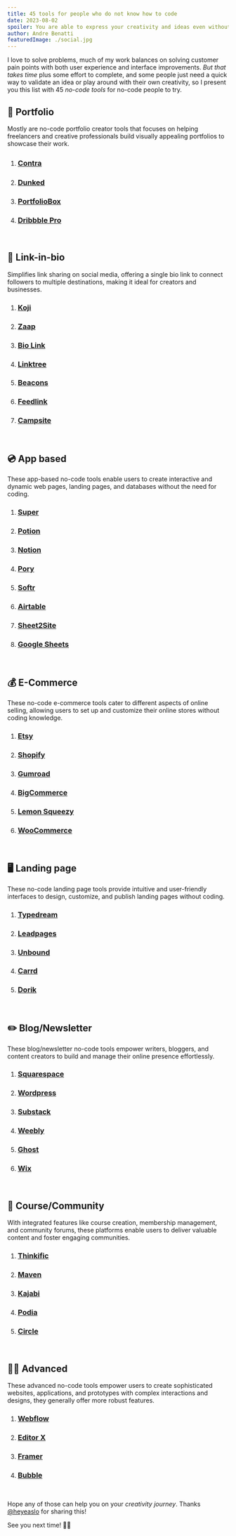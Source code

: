 ```yaml
---
title: 45 tools for people who do not know how to code
date: 2023-08-02
spoiler: You are able to express your creativity and ideas even without knowing how to code
author: Andre Benatti
featuredImage: ./social.jpg
---
```


I love to solve problems, much of my work balances on solving customer pain points with both user experience and interface improvements. *But that takes time* plus some effort to complete, and some people just need a quick way to validate an idea or play around with their own creativity, so I present you this list with 45 *no-code tools* for no-code people to try.

## 💼 __Portfolio__

Mostly are no-code portfolio creator tools that focuses on helping freelancers and creative professionals build visually appealing portfolios to showcase their work.

1. ### [__Contra__](https://contra.com/)　　
2. ### [__Dunked__](https://www.dunked.com/)  
3. ### [__PortfolioBox__](https://www.portfoliobox.net/)  
4. ### [__Dribbble Pro__](https://dribbble.com/pro)

<br />

## 🔗 __Link-in-bio__

Simplifies link sharing on social media, offering a single bio link to connect followers to multiple destinations, making it ideal for creators and businesses.

1. ### [Koji](https://withkoji.com/)
2. ### [Zaap](https://zaap.com/)
3. ### [Bio Link](https://biolink.me/)
4. ### [Linktree](https://linktr.ee/)
5. ### [Beacons](https://beacons.ai/)
6. ### [Feedlink](https://feedlink.io/)
7. ### [Campsite](https://campsite.bio/)

<br />

## 💿 __App based__

These app-based no-code tools enable users to create interactive and dynamic web pages, landing pages, and databases without the need for coding.

1. ### [Super](https://super.so/)
2. ### [Potion](https://potion.so/)
3. ### [Notion](https://www.notion.so/)
4. ### [Pory](https://www.pory.io/)
5. ### [Softr](https://www.softr.io/)
6. ### [Airtable](https://airtable.com/)
7. ### [Sheet2Site](https://www.sheet2site.com/)
8. ### [Google Sheets](https://www.google.com/sheets/about/)

<br />

## 💰 __E-Commerce__

These no-code e-commerce tools cater to different aspects of online selling, allowing users to set up and customize their online stores without coding knowledge. 

1. ### [Etsy](https://www.etsy.com/)
2. ### [Shopify](https://www.shopify.com/)
3. ### [Gumroad](https://www.gumroad.com/)
4. ### [BigCommerce](https://www.bigcommerce.com/)
5. ### [Lemon Squeezy](https://lemonsqueezy.com/)
6. ### [WooCommerce](https://woocommerce.com/)

<br />

## 🖥️ __Landing page__

These no-code landing page tools provide intuitive and user-friendly interfaces to design, customize, and publish landing pages without coding. 

1. ### [Typedream](https://typedream.com/)
2. ### [Leadpages](https://www.leadpages.net/)
3. ### [Unbound](https://unbounce.com/)
4. ### [Carrd](https://carrd.co/)
5. ### [Dorik](https://www.dorik.io/)

<br />

## ✏️ __Blog/Newsletter__

These blog/newsletter no-code tools empower writers, bloggers, and content creators to build and manage their online presence effortlessly.

1. ### [Squarespace](https://www.squarespace.com/)
2. ### [Wordpress](https://wordpress.com/)
3. ### [Substack](https://substack.com/)
4. ### [Weebly](https://www.weebly.com/)
5. ### [Ghost](https://ghost.org/)
6. ### [Wix](https://www.wix.com/)

<br />

## 📡 __Course/Community__

With integrated features like course creation, membership management, and community forums, these platforms enable users to deliver valuable content and foster engaging communities.

1. ### [Thinkific](https://www.thinkific.com/)
2. ### [Maven](https://www.maven.app/)
3. ### [Kajabi](https://kajabi.com/)
4. ### [Podia](https://www.podia.com/)
5. ### [Circle](https://www.circle.so/)

<br />

## 🧞‍♂️ __Advanced__

These advanced no-code tools empower users to create sophisticated websites, applications, and prototypes with complex interactions and designs, they generally offer more robust features.

1. ### [Webflow](https://webflow.com/)
2. ### [Editor X](https://www.editorx.com/)
3. ### [Framer](https://www.framer.com/)
4. ### [Bubble](https://bubble.io/)

<br />


Hope any of those can help you on your *creativity journey*. Thanks [@heyeaslo](https://twitter.com/heyeaslo/status/1641810093275758593) for sharing this!

See you next time! 👋🏾

